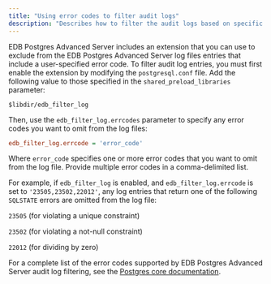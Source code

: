 ```yaml
---
title: "Using error codes to filter audit logs"
description: "Describes how to filter the audit logs based on specific error codes"
---
```


<div id="using_error_codes_to_filter_audit_logs" class="registered_link"></div>

EDB Postgres Advanced Server includes an extension that you can use to exclude from the EDB Postgres Advanced Server log files entries that include a user-specified error code. To filter audit log entries, you must first enable the extension by modifying the `postgresql.conf` file. Add the following value to those specified in the `shared_preload_libraries` parameter:

```text
$libdir/edb_filter_log
```

Then, use the `edb_filter_log.errcodes` parameter to specify any error codes you want to omit from the log files:

```ini
edb_filter_log.errcode = 'error_code'
```

Where `error_code` specifies one or more error codes that you want to omit from the log file. Provide multiple error codes in a comma-delimited list.

For example, if `edb_filter_log` is enabled, and `edb_filter_log.errcode` is set to `'23505,23502,22012'`, any log entries that return one of the following `SQLSTATE` errors are omitted from the log file:

`23505` (for violating a unique constraint)

`23502` (for violating a not-null constraint)

`22012` (for dividing by zero)

For a complete list of the error codes supported by EDB Postgres Advanced Server audit log filtering, see the [Postgres core documentation](https://www.postgresql.org/docs/current/static/errcodes-appendix.html).
